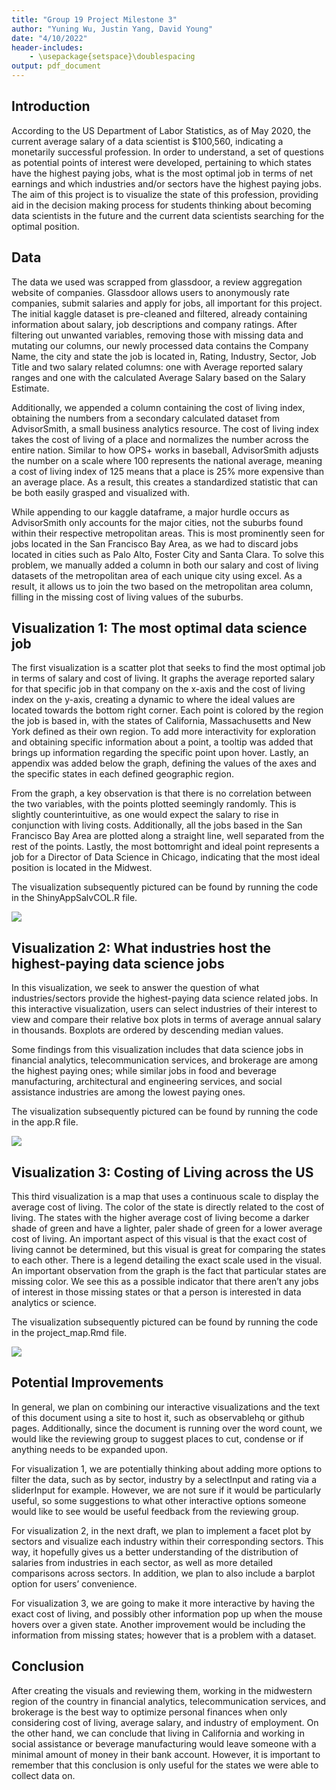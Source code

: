 ```yaml
---
title: "Group 19 Project Milestone 3"
author: "Yuning Wu, Justin Yang, David Young"
date: "4/10/2022"
header-includes:
    - \usepackage{setspace}\doublespacing
output: pdf_document
---
```


## Introduction

According to the US Department of Labor Statistics, as of May 2020, the current average salary of a data scientist is $100,560, indicating a monetarily successful profession. In order to understand, a set of questions as potential points of interest were developed, pertaining to which states have the highest paying jobs, what is the most optimal job in terms of net earnings and which industries and/or sectors have the highest paying jobs. The aim of this project is to visualize the state of this profession, providing aid in the decision making process for students thinking about becoming data scientists in the future and the current data scientists searching for the optimal position.

## Data

The data we used was scrapped from glassdoor, a review aggregation website of companies. Glassdoor allows users to anonymously rate companies, submit salaries and apply for jobs, all important for this project. The initial kaggle dataset is pre-cleaned and filtered, already containing information about salary, job descriptions and company ratings. After filtering out unwanted variables, removing those with missing data and mutating our columns, our newly processed data contains the Company Name, the city and state the job is located in, Rating, Industry, Sector, Job Title and two salary related columns: one with Average reported salary ranges and one with the calculated Average Salary based on the Salary Estimate. 

Additionally, we appended a column containing the cost of living index, obtaining the numbers from a secondary calculated dataset from AdvisorSmith, a small business analytics resource. The cost of living index takes the cost of living of a place and normalizes the number across the entire nation. Similar to how OPS+ works in baseball, AdvisorSmith adjusts the number on a scale where 100 represents the national average, meaning a cost of living index of 125 means that a place is 25% more expensive than an average place. As a result, this creates a standardized statistic that can be both easily grasped and visualized with.

While appending to our kaggle dataframe, a major hurdle occurs as AdvisorSmith only accounts for the major cities, not the suburbs found within their respective metropolitan areas. This is most prominently seen for jobs located in the San Francisco Bay Area, as we had to discard jobs located in cities such as Palo Alto, Foster City and Santa Clara. To solve this problem, we manually added a column in both our salary and cost of living datasets of the metropolitan area of each unique city using excel. As a result, it allows us to join the two based on the metropolitan area column, filling in the missing cost of living values of the suburbs. 

## Visualization 1: The most optimal data science job

The first visualization is a scatter plot that seeks to find the most optimal job in terms of salary and cost of living. It graphs the average reported salary for that specific job in that company on the x-axis and the cost of living index on the y-axis, creating a dynamic to where the ideal values are located towards the bottom right corner. Each point is colored by the region the job is based in, with the states of California, Massachusetts and New York defined as their own region. To add more interactivity for exploration and obtaining specific information about a point, a tooltip was added that brings up information regarding the specific point upon hover. Lastly, an appendix was added below the graph, defining the values of the axes and the specific states in each defined geographic region.

From the graph, a key observation is that there is no correlation between the two variables, with the points plotted seemingly randomly. This is slightly counterintuitive, as one would expect the salary to rise in conjunction with living costs. Additionally, all the jobs based in the San Francisco Bay Area are plotted along a straight line, well separated from the rest of the points. Lastly, the most bottomright and ideal point represents a job for a Director of Data Science in Chicago, indicating that the most ideal position is located in the Midwest.

The visualization subsequently pictured can be found by running the code in the ShinyAppSalvCOL.R file. 

![](vis1.png)

## Visualization 2: What industries host the highest-paying data science jobs

In this visualization, we seek to answer the question of what industries/sectors provide the highest-paying data science related jobs. In this interactive visualization, users can select industries of their interest to view and compare their relative box plots in terms of average annual salary in thousands. Boxplots are ordered by descending median values.

Some findings from this visualization includes that data science jobs in financial analytics, telecommunication services, and brokerage are among the highest paying ones; while similar jobs in food and beverage manufacturing, architectural and engineering services, and social assistance industries are among the lowest paying ones.

The visualization subsequently pictured can be found by running the code in the app.R file. 

![](vis2.png)

## Visualization 3: Costing of Living across the US

This third visualization is a map that uses a continuous scale to display the average cost of living. The color of the state is directly related to the cost of living. The states with the higher average cost of living become a darker shade of green and have a lighter, paler shade of green for a lower average cost of living. An important aspect of this visual is that the exact cost of living cannot be determined, but this visual is great for comparing the states to each other. There is a legend detailing the exact scale used in the visual. An important observation from the graph is the fact that particular states are missing color. We see this as a possible indicator that there aren’t any jobs of interest in those missing states or that a person is interested in data analytics or science. 

The visualization subsequently pictured can be found by running the code in the project_map.Rmd file. 

![](COL_map.png)

## Potential Improvements

In general, we plan on combining our interactive visualizations and the text of this document using a site to host it, such as observablehq or github pages. Additionally, since the document is running over the word count, we would like the reviewing group to suggest places to cut, condense or if anything needs to be expanded upon.

For visualization 1, we are potentially thinking about adding more options to filter the data, such as by sector, industry by a selectInput and rating via a sliderInput for example. However, we are not sure if it would be particularly useful, so some suggestions to what other interactive options someone would like to see would be useful feedback from the reviewing group.

For visualization 2, in the next draft, we plan to implement a facet plot by sectors and visualize each industry within their corresponding sectors. This way, it hopefully gives us a better understanding of the distribution of salaries from industries in each sector, as well as more detailed comparisons across sectors. In addition, we plan to also include a barplot option for users’ convenience.

For visualization 3, we are going to make it more interactive by having the exact cost of living, and possibly other information pop up when the mouse hovers over a given state. Another improvement would be including the information from missing states; however that is a problem with a dataset.

## Conclusion

After creating the visuals and reviewing them, working in the midwestern region of the country in financial analytics, telecommunication services, and brokerage is the best way to optimize personal finances when only considering cost of living, average salary, and industry of employment. On the other hand, we can conclude that living in California and working in social assistance or beverage manufacturing would leave someone with a minimal amount of money in their bank account. However, it is important to remember that this conclusion is only useful for the states we were able to collect data on.